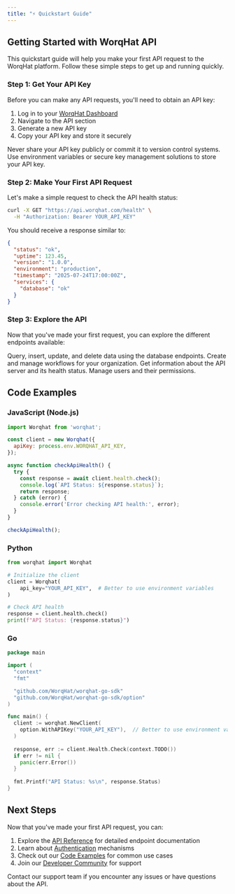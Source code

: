 ```yaml
---
title: "⚡ Quickstart Guide"
---
```


## Getting Started with WorqHat API

This quickstart guide will help you make your first API request to the WorqHat platform. Follow these simple steps to get up and running quickly.

### Step 1: Get Your API Key

Before you can make any API requests, you'll need to obtain an API key:

1. Log in to your [WorqHat Dashboard](https://worqhat.app)
2. Navigate to the API section
3. Generate a new API key
4. Copy your API key and store it securely

<Warning>
Never share your API key publicly or commit it to version control systems. Use environment variables or secure key management solutions to store your API key.
</Warning>

### Step 2: Make Your First API Request

Let's make a simple request to check the API health status:

```bash
curl -X GET "https://api.worqhat.com/health" \
  -H "Authorization: Bearer YOUR_API_KEY"
```

You should receive a response similar to:

```json
{
  "status": "ok",
  "uptime": 123.45,
  "version": "1.0.0",
  "environment": "production",
  "timestamp": "2025-07-24T17:00:00Z",
  "services": {
    "database": "ok"
  }
}
```

### Step 3: Explore the API

Now that you've made your first request, you can explore the different endpoints available:

<CardGroup cols={2}>
  <Card title="Database Operations" href="#database-operations">
    Query, insert, update, and delete data using the database endpoints.
  </Card>
  <Card title="Workflow Management" href="#workflow-management">
    Create and manage workflows for your organization.
  </Card>
  <Card title="System Information" href="#system-information">
    Get information about the API server and its health status.
  </Card>
  <Card title="User Management" href="#user-management">
    Manage users and their permissions.
  </Card>
</CardGroup>

## Code Examples

### JavaScript (Node.js)

```javascript
import Worqhat from 'worqhat';

const client = new Worqhat({
  apiKey: process.env.WORQHAT_API_KEY,
});

async function checkApiHealth() {
  try {
    const response = await client.health.check();
    console.log(`API Status: ${response.status}`);
    return response;
  } catch (error) {
    console.error('Error checking API health:', error);
  }
}

checkApiHealth();
```

### Python

```python
from worqhat import Worqhat

# Initialize the client
client = Worqhat(
    api_key="YOUR_API_KEY",  # Better to use environment variables
)

# Check API health
response = client.health.check()
print(f"API Status: {response.status}")
```

### Go

```go
package main

import (
  "context"
  "fmt"

  "github.com/WorqHat/worqhat-go-sdk"
  "github.com/WorqHat/worqhat-go-sdk/option"
)

func main() {
  client := worqhat.NewClient(
    option.WithAPIKey("YOUR_API_KEY"),  // Better to use environment variables
  )
  
  response, err := client.Health.Check(context.TODO())
  if err != nil {
    panic(err.Error())
  }
  
  fmt.Printf("API Status: %s\n", response.Status)
}
```

## Next Steps

Now that you've made your first API request, you can:

1. Explore the [API Reference](/api-reference) for detailed endpoint documentation
2. Learn about [Authentication](/authentication) mechanisms
3. Check out our [Code Examples](/code-examples) for common use cases
4. Join our [Developer Community](https://discord.com/invite/KHh9mguKBx) for support

<Card title="Need Help?" icon="question" href="https://worqhat.com/support">
  Contact our support team if you encounter any issues or have questions about the API.
</Card>
